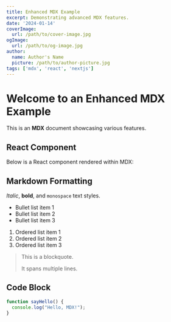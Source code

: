 ```yaml
---
title: Enhanced MDX Example
excerpt: Demonstrating advanced MDX features.
date: '2024-01-14'
coverImage:
  url: /path/to/cover-image.jpg
ogImage:
  url: /path/to/og-image.jpg
author:
  name: Author's Name
  picture: /path/to/author-picture.jpg
tags: ['mdx', 'react', 'nextjs']
---
```


# Welcome to an Enhanced MDX Example

This is an **MDX** document showcasing various features.

## React Component

Below is a React component rendered within MDX:


<Greeting />

## Markdown Formatting

*Italic*, **bold**, and `monospace` text styles.

- Bullet list item 1
- Bullet list item 2
- Bullet list item 3

1. Ordered list item 1
2. Ordered list item 2
3. Ordered list item 3

> This is a blockquote.
>
> It spans multiple lines.

## Code Block

```javascript
function sayHello() {
  console.log("Hello, MDX!");
}
